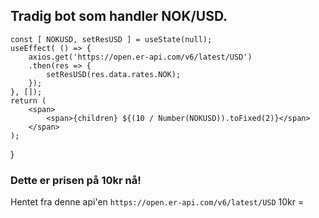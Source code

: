 ## Tradig bot som handler NOK/USD.


    const [ NOKUSD, setResUSD ] = useState(null);
    useEffect( () => {
        axios.get('https://open.er-api.com/v6/latest/USD')
        .then(res => {
            setResUSD(res.data.rates.NOK);
        });
    }, []);
    return (
        <span>
            <span>{children} ${(10 / Number(NOKUSD)).toFixed(2)}</span>
        </span>
    );
}

### Dette er prisen på 10kr nå!

Hentet fra denne api'en `https://open.er-api.com/v6/latest/USD`
<UsdNok>10kr = </UsdNok>
